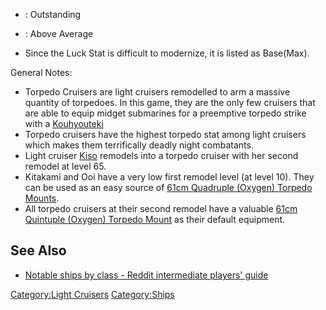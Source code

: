 * {{color|lime|Green}}: Outstanding
* {{color|gold|Yellow}}: Above Average
* Since the Luck Stat is difficult to modernize, it is listed as Base(Max).

{{EliteShipsKai
|Kitakami/Kai
|Ooi/Kai
|Kitakami/Kai Ni
|Ooi/Kai Ni
|Kiso/Kai Ni
|#
|!subclasses
|#
|Kitakami/
|Ooi/
|Kiso/Kai
|Kiso/Kai Ni_notes = Second remodel
|Ooi/Kai Ni_notes = Second remodel
|Kitakami/Kai Ni_notes = Second remodel
|remodel_level_good = 20
|remodel_level_outstanding = 15
|remodel_level_operator = <
|firepower_good = 64
|firepower_outstanding = 69
|torpedo_good = 99
|torpedo_outstanding = 119
|aa_good = 59
|aa_outstanding = 69
|asw_good = 80
|asw_outstanding = 83
|los_good = 100
|los_outstanding = 110
|hp_good = 74
|hp_outstanding = 78
|armor_good = 74
|armor_outstanding = 80
|evasion_good = 82
|evasion_outstanding = 83
|aircraft_good = 1
|aircraft_outstanding = 2
|aircraft_slot_good = 3
|luck_good = 29
|luck_outstanding = 29
|luck_max_good = 68
|fuel_good = 25
|fuel_outstanding = 20
|fuel_operator = <
|ammo_good = 60
|ammo_outstanding = 40
|ammo_operator = <
|reference_type = 11
|custom_row_subclasses_content = '''Torpedo Cruiser Base Ships'''<br />The following are the highest stats of the ships before they remodel into Torpedo Cruisers. These are here for comparison.<br />Highlighting is relative to the CLTs above.}}
General Notes:
*Torpedo Cruisers are light cruisers remodelled to arm a massive quantity of torpedoes. In this game, they are the only few cruisers that are able to equip midget submarines for a preemptive torpedo strike with a [[:Category:Midget Submarines|Kouhyouteki]]
*Torpedo cruisers have the highest torpedo stat among light cruisers which makes them terrifically deadly night combatants.
*Light cruiser [[Kiso]] remodels into a torpedo cruiser with her second remodel at level 65.
*Kitakami and Ooi have a very low first remodel level (at level 10). They can be used as an easy source of [[61cm Quadruple (Oxygen) Torpedo Mount]]s.
*All torpedo cruisers at their second remodel have a valuable [[61cm Quintuple (Oxygen) Torpedo Mount]] as their default equipment.



==See Also==
{{shiplist}}
* [https://www.reddit.com/r/kancolle/wiki/intermediate#wiki_notable_ships_by_class Notable ships by class - Reddit intermediate players' guide]
[[Category:Light Cruisers]]
[[Category:Ships]]